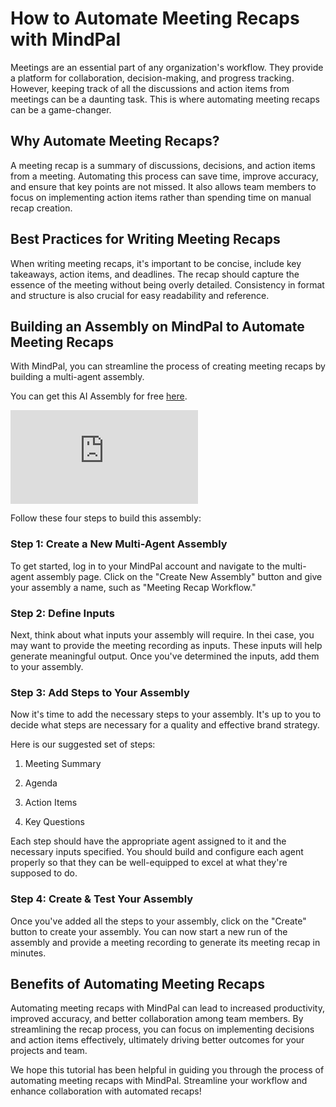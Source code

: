 # How to Automate Meeting Recaps with MindPal

Meetings are an essential part of any organization's workflow. They provide a platform for collaboration, decision-making, and progress tracking. However, keeping track of all the discussions and action items from meetings can be a daunting task. This is where automating meeting recaps can be a game-changer.

## Why Automate Meeting Recaps?

A meeting recap is a summary of discussions, decisions, and action items from a meeting. Automating this process can save time, improve accuracy, and ensure that key points are not missed. It also allows team members to focus on implementing action items rather than spending time on manual recap creation.

## Best Practices for Writing Meeting Recaps

When writing meeting recaps, it's important to be concise, include key takeaways, action items, and deadlines. The recap should capture the essence of the meeting without being overly detailed. Consistency in format and structure is also crucial for easy readability and reference.

## Building an Assembly on MindPal to Automate Meeting Recaps

With MindPal, you can streamline the process of creating meeting recaps by building a multi-agent assembly.

You can get this AI Assembly for free [here](https://brain.mindpal.space/personal/agents?tab=assemblies&subTab=community&communityAssemblyId=65d1c6bb70f34357e96a9994).

<div
  style={{
    marginTop: 24,
    position: "relative",
    width: "100%",
    paddingBottom: "56.25%",
  }}
>
  <iframe
    style={{ position: "absolute", width: "100%", height: "100%" }}
    src="https://www.youtube.com/embed/5sjr7QXZ6eYE"
    title="YouTube video player"
    frameBorder="0"
    allow="accelerometer; autoplay; clipboard-write; encrypted-media; gyroscope; picture-in-picture; web-share"
    allowFullScreen
  ></iframe>
</div>

Follow these four steps to build this assembly:

 
<Steps>

### Step 1: Create a New Multi-Agent Assembly

To get started, log in to your MindPal account and navigate to the multi-agent assembly page. Click on the "Create New Assembly" button and give your assembly a name, such as "Meeting Recap Workflow."

### Step 2: Define Inputs

Next, think about what inputs your assembly will require. In thei case, you may want to provide the meeting recording as inputs. These inputs will help generate meaningful output. Once you've determined the inputs, add them to your assembly.

### Step 3: Add Steps to Your Assembly

Now it's time to add the necessary steps to your assembly. It's up to you to decide what steps are necessary for a quality and effective brand strategy.

Here is our suggested set of steps:

1. Meeting Summary

2. Agenda

3. Action Items

4. Key Questions

Each step should have the appropriate agent assigned to it and the necessary inputs specified. You should build and configure each agent properly so that they can be well-equipped to excel at what they're supposed to do.

### Step 4: Create & Test Your Assembly

Once you've added all the steps to your assembly, click on the "Create" button to create your assembly. You can now start a new run of the assembly and provide a meeting recording to generate its meeting recap in minutes.

</Steps>

## Benefits of Automating Meeting Recaps

Automating meeting recaps with MindPal can lead to increased productivity, improved accuracy, and better collaboration among team members. By streamlining the recap process, you can focus on implementing decisions and action items effectively, ultimately driving better outcomes for your projects and team.

We hope this tutorial has been helpful in guiding you through the process of automating meeting recaps with MindPal. Streamline your workflow and enhance collaboration with automated recaps!


<PageFooter />
